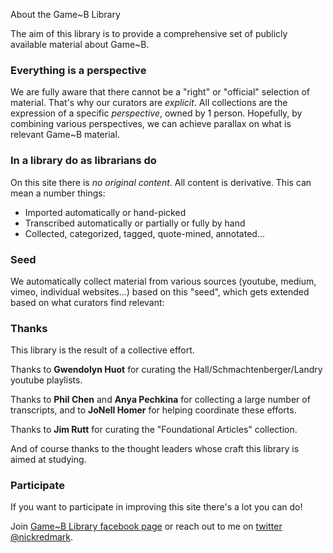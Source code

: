
<Head>
  <title>About the Game~B Library</title>
</Head>

<Container>

<div className="flex-shrink overflow-auto">

<Heading>About the Game~B Library</Heading>

The aim of this library is to provide a comprehensive set of publicly available material about Game~B.

### Everything is a perspective

We are fully aware that there cannot be a "right" or "official" selection of material.
That's why our curators are *explicit*. All collections are the expression of a specific *perspective*, owned by 1 person.
Hopefully, by combining various perspectives, we can achieve parallax on what is relevant Game~B material.

### In a library do as librarians do

On this site there is *no original content*. All content is derivative. This can mean a number things:

* Imported automatically or hand-picked
* Transcribed automatically or partially or fully by hand
* Collected, categorized, tagged, quote-mined, annotated...

### Seed

We automatically collect material from various sources (youtube, medium, vimeo, individual websites...) based on this "seed", which gets extended based on what curators find relevant:

<Seed/>

### Thanks

This library is the result of a collective effort.

Thanks to **Gwendolyn Huot** for curating the Hall/Schmachtenberger/Landry youtube playlists.

Thanks to **Phil Chen** and **Anya Pechkina** for collecting a large number of transcripts, and to **JoNell Homer** for helping coordinate these efforts.

Thanks to **Jim Rutt** for curating the "Foundational Articles" collection.

And of course thanks to the thought leaders whose craft this library is aimed at studying.

### Participate

If you want to participate in improving this site there's a lot you can do!

Join <a href="https://www.facebook.com/groups/689868738260279/">Game~B Library  facebook page</a> or reach out to me on <a href="https://twitter.com/nickredmark">twitter @nickredmark</a>.

</div>

</Container>
